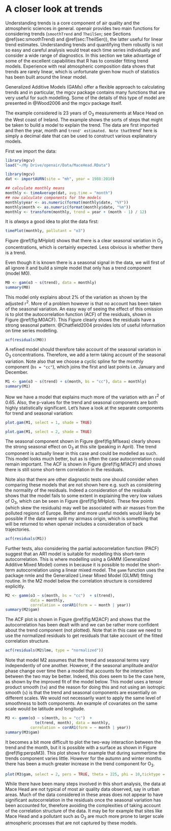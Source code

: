 # A closer look at trends {#sec:trends-gam}

Understanding trends is a core component of air quality and the
atmospheric sciences in general. [openair]{.pkg} provides two main functions
for considering trends (`smoothTrend` and `TheilSen`; see Sections \@ref(sec:smoothTrend) and \@ref(sec:TheilSen)), the
latter useful for linear trend estimates. Understanding trends and
quantifying them robustly is not so easy and careful analysis would
treat each time series individually and consider a wide range of
diagnostics. In this section we take advantage of some of the
excellent capabilities that R has to consider fitting trend
models. Experience with real atmospheric composition data shows that
trends are rarely linear, which is unfortunate given how much of
statistics has been built around the linear model.

Generalized Additive Models (GAMs) offer a flexible approach to
calculating trends and in particular, the [mgcv]{.pkg} package contains
many functions that are very useful for such modelling. Some of the
details of this type of model are presented in @Wood2006 and
the [mgcv]{.pkg} package itself.

The example considered is 23 years of O~3~ measurements at Mace Head
on the West coast of Ireland. The example shows the sorts of steps
that might be taken to build a model to explain the trend. The data
are first imported and then the year, month and `trend'
estimated. Note that `trend' here is simply a decimal date that can be
used to construct various explanatory models.

First we import the data:

```r
library(mgcv)
load("~/My Drive/openair/Data/MaceHead.RData")
```

```r
library(mgcv)
dat <- importAURN(site = "mh", year = 1988:2010)
```

```r
## calculate monthly means
monthly <- timeAverage(dat, avg.time = "month")
## now calculate components for the models
monthly$year <- as.numeric(format(monthly$date, "%Y"))
monthly$month <- as.numeric(format(monthly$date, "%m"))
monthly <- transform(monthly, trend = year + (month - 1) / 12)
```

It is *always* a good idea to plot the data first:

```r
timePlot(monthly, pollutant = "o3")
```

Figure \@ref(fig:MHplot) shows that there is a clear seasonal variation in
O~3~ concentrations, which is certainly expected. Less obvious is
whether there is a trend.

Even though it is known there is a seasonal signal in the data, we
will first of all ignore it and build a simple model that only has a trend component (model M0).

```r
M0 <- gam(o3 ~ s(trend), data = monthly)
summary(M0)
```

This model only explains about 2\% of the variation as shown by the
adjusted r^2^. More of a problem however is that no account has been
taken of the seasonal variation. An easy way of seeing the effect of
this omission is to plot the autocorrelation function (ACF) of the
residuals, shown in Figure \@ref(fig:M0ACF). This Figure clearly shows the
residuals have a strong seasonal pattern. @Chatfield2004
provides lots of useful information on time series modelling.

```r
acf(residuals(M0))
```

A refined model should therefore take account of the seasonal variation
in O~3~ concentrations. Therefore, we add a term taking account of
the seasonal variation. Note also that we choose a cyclic spline for
the monthly component (`bs = "cc"`), which joins the first and last
points i.e. January and December.

```r
M1 <- gam(o3 ~ s(trend) + s(month, bs = "cc"), data = monthly)
summary(M1)
```

Now we have a model that explains much more of the variation with an
r^2^ of 0.65. Also, the p-values for the trend and seasonal
components are both highly statistically significant. Let's have a look
at the separate components for trend and seasonal variation:

```r
plot.gam(M1, select = 1, shade = TRUE)
```

```r
plot.gam(M1, select = 2, shade = TRUE)
```

The seasonal component shown in Figure \@ref(fig:M1seas) clearly shows the
strong seasonal effect on O~3~ at this site (peaking in April). The
trend component is actually linear in this case and could be modelled
as such. This model looks much better, but as is often the case
autocorrelation could remain important. The ACF is shown in Figure 
\@ref(fig:M1ACF) and shows there is still some short-term
correlation in the residuals.

Note also that there are other diagnostic tests one should consider
when comparing these models that are not shown here e.g. such as
considering the normality of the residuals. Indeed a consideration of
the residuals shows that the model fails to some extent in explaining
the very low values of O~3~, which can be seen in
Figure \@ref(fig:MHplot). These few points (which skew the residuals) may
well be associated with air masses from the polluted regions of
Europe. Better and more useful models would likely be possible if the
data were split my airmass origin, which is something that will be
returned to when [openair]{.pkg} includes a consideration of back
trajectories.

```r
acf(residuals(M1))
```

Further tests, also considering the partial autocorrelation function
(PACF) suggest that an AR1 model is suitable for modelling this
short-term autocorrelation. This is where modelling using a GAMM
(Generalized Additive Mixed Model) comes in because it is possible to
model the short-term autocorrelation using a linear mixed model. The
`gamm` function uses the package [nmle]{.pkg} and the Generalized
Linear Mixed Model (GLMM) fitting routine. In the M2 model below the
correlation structure is considered explicitly.

```r
M2 <- gamm(o3 ~ s(month, bs = "cc")  + s(trend), 
           data = monthly,
           correlation = corAR1(form = ~ month | year))
summary(M2$gam)
```

The ACF plot is shown in Figure \@ref(fig:M2ACF) and shows that the
autocorrelation has been dealt with and we can be rather more
confident about the trend component (not plotted). Note that in this
case we need to use the normalized residuals to get residuals that
take account of the fitted correlation structure.


```r
acf(residuals(M2$lme, type = "normalized"))
```

Note that model M2 assumes that the trend and seasonal terms vary
independently of one another. However, if the seasonal amplitude
and/or phase change over time then a model that accounts for the
interaction between the two may be better. Indeed, this does seem to
be the case here, as shown by the improved fit of the model
below. This model uses a tensor product smooth (`te`) and the
reason for doing this and not using an isotropic smooth (`s`) is
that the trend and seasonal components are essentially on different
scales. We would not necessarily want to apply the same level of
smoothness to both components. An example of covariates on the same
scale would be latitude and longitude.

```r
M3 <- gamm(o3 ~ s(month, bs = "cc")  + 
             te(trend, month), data = monthly,
           correlation = corAR1(form = ~ month | year))
summary(M3$gam)
```

It becomes a bit more difficult to plot the two-way interaction
between the trend and the month, but it is possible with a surface as
shown in Figure \@ref(fig:perpsM3). This plot shows for example that
during summertime the trends component varies little. However for the
autumn and winter months there has been a much greater increase in the
trend component for O~3~.


```r
plot(M3$gam, select = 2, pers = TRUE, theta = 225, phi = 10,ticktype = "detailed")
```

While there have been many steps involved in this short analysis, the
data at Mace Head are not typical of most air quality data observed,
say in urban areas. Much of the data considered in these areas does
not appear to have significant autocorrelation in the residuals once
the seasonal variation has been accounted for, therefore avoiding the
complexities of taking account of the correlation structure of the
data. It may be for example that sites like Mace Head and a pollutant
such as O~3~ are much more prone to larger scale atmospheric
processes that are not captured by these models.
